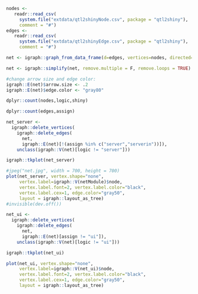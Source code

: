 ```r
nodes <- 
   readr::read_csv(
     system.file("extdata/qtl2shinyNode.csv", package = "qtl2shiny"),
     comment = "#")
edges <- 
   readr::read_csv(
     system.file("extdata/qtl2shinyEdge.csv", package = "qtl2shiny"),
     comment = "#")
```

```r
net <- igraph::graph_from_data_frame(d=edges, vertices=nodes, directed=TRUE)
```

```r
net <- igraph::simplify(net, remove.multiple = F, remove.loops = TRUE) 
```

```r
#change arrow size and edge color:
igraph::E(net)$arrow.size <- .2
igraph::E(net)$edge.color <- "gray80"
```

```r
dplyr::count(nodes,logic,shiny)
```

```r
dplyr::count(edges,assign)
```

```r
net_server <-
  igraph::delete_vertices(
    igraph::delete_edges(
      net,
      igraph::E(net)[!(assign %in% c("server","serverin"))]),
    unclass(igraph::V(net)[logic != "server"]))
```

```r
igraph::tkplot(net_server)
```

```r
#jpeg("net.jpg", width = 700, height = 700)
plot(net_server, vertex.shape="none", 
     vertex.label=igraph::V(netModule)$node, 
     vertex.label.font=2, vertex.label.color="black",
     vertex.label.cex=1, edge.color="gray50",
     layout = igraph::layout_as_tree)
#invisible(dev.off())
```

```r
net_ui <-
  igraph::delete_vertices(
    igraph::delete_edges(
      net,
      igraph::E(net)[assign != "ui"]),
    unclass(igraph::V(net)[logic != "ui"]))
```

```r
igraph::tkplot(net_ui)
```

```r
plot(net_ui, vertex.shape="none", 
     vertex.label=igraph::V(net_ui)$node, 
     vertex.label.font=2, vertex.label.color="black",
     vertex.label.cex=1, edge.color="gray50",
     layout = igraph::layout_as_tree)
```